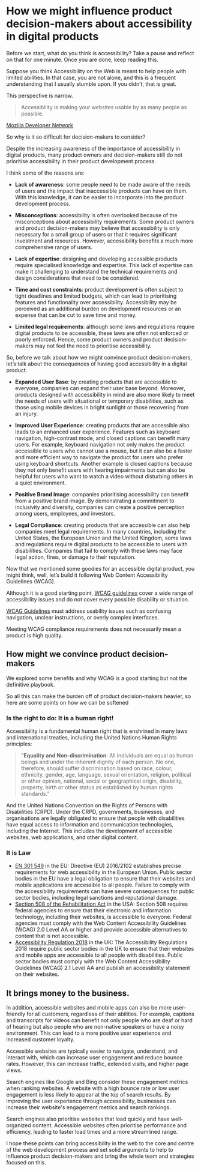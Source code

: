 # How we might influence product decision-makers about accessibility in digital products

Before we start, what do you think is accessibility? Take a pause and reflect on that for one minute. Once you are done, keep reading this.

Suppose you think Accessibility on the Web is meant to help people with limited abilities. In that case, you are not alone, and this is a frequent understanding that I usually stumble upon. If you didn’t, that is great.

This perspective is narrow.

> Accessibility is making your websites usable by as many people as possible.

[Mozilla Developer Network](https://developer.mozilla.org/en-US/docs/Web/Accessibility)

So why is it so difficult for decision-makers to consider?

Despite the increasing awareness of the importance of accessibility in digital products, many product owners and decision-makers still do not prioritise accessibility in their product development process.

I think some of the reasons are:

- **Lack of awareness**: some people need to be made aware of the needs of users and the impact that inaccessible products can have on them. With this knowledge, it can be easier to incorporate into the product development process.

- **Misconceptions**: accessibility is often overlooked because of the misconceptions about accessibility requirements. Some product owners and product decision-makers may believe that accessibility is only necessary for a small group of users or that it requires significant investment and resources. However, accessibility benefits a much more comprehensive range of users.

- **Lack of expertise**: designing and developing accessible products require specialised knowledge and expertise. This lack of expertise can make it challenging to understand the technical requirements and design considerations that need to be considered.

- **Time and cost constraints**: product development is often subject to tight deadlines and limited budgets, which can lead to prioritising features and functionality over accessibility. Accessibility may be perceived as an additional burden on development resources or an expense that can be cut to save time and money.

- **Limited legal requirements**: although some laws and regulations require digital products to be accessible, these laws are often not enforced or poorly enforced. Hence, some product owners and product decision-makers may not feel the need to prioritise accessibility.

So, before we talk about how we might convince product decision-makers, let’s talk about the consequences of having good accessibility in a digital product.

- **Expanded User Base**: by creating products that are accessible to everyone, companies can expand their user base beyond. Moreover, products designed with accessibility in mind are also more likely to meet the needs of users with situational or temporary disabilities, such as those using mobile devices in bright sunlight or those recovering from an injury.

- **Improved User Experience**: creating products that are accessible also leads to an enhanced user experience. Features such as keyboard navigation, high-contrast mode, and closed captions can benefit many users. For example, keyboard navigation not only makes the product accessible to users who cannot use a mouse, but it can also be a faster and more efficient way to navigate the product for users who prefer using keyboard shortcuts. Another example is closed captions because they not only benefit users with hearing impairments but can also be helpful for users who want to watch a video without disturbing others in a quiet environment.

- **Positive Brand Image**: companies prioritising accessibility can benefit from a positive brand image. By demonstrating a commitment to inclusivity and diversity, companies can create a positive perception among users, employees, and investors.

- **Legal Compliance**: creating products that are accessible can also help companies meet legal requirements. In many countries, including the United States, the European Union and the United Kingdom, some laws and regulations require digital products to be accessible to users with disabilities. Companies that fail to comply with these laws may face legal action, fines, or damage to their reputation.

Now that we mentioned some goodies for an accessible digital product, you might think, well, let’s build it following Web Content Accessibility Guidelines (WCAG).

Although it is a good starting point, [WCAG guidelines][wcag] cover a wide range of accessibility issues and do not cover every possible disability or situation.

[WCAG Guidelines][wcag] must address usability issues such as confusing navigation, unclear instructions, or overly complex interfaces.

Meeting WCAG compliance requirements does not necessarily mean a product is high quality.

[wcag]: https://developer.mozilla.org/en-US/docs/Web/Accessibility/Understanding_WCAG

## How might we convince product decision-makers

We explored some benefits and why WCAG is a good starting but not the definitive playbook.

So all this can make the burden off of product decision-makers heavier, so here are some points on how we can be softened

### Is the right to do: It is a human right!

Accessibility is a fundamental human right that is enshrined in many laws and international treaties, including the United Nations Human Rights principles:

> "**Equality and Non-discrimination**: All individuals are equal as human beings and under the inherent dignity of each person. No one, therefore, should suffer discrimination based on race, colour, ethnicity, gender, age, language, sexual orientation, religion, political or other opinion, national, social or geographical origin, disability, property, birth or other status as established by human rights standards.”

And the United Nations Convention on the Rights of Persons with Disabilities (CRPD). Under the CRPD, governments, businesses, and organisations are legally obligated to ensure that people with disabilities have equal access to information and communication technologies, including the Internet. This includes the development of accessible websites, web applications, and other digital content.

### It is Law

- [EN 301 549](https://eur-lex.europa.eu/eli/dir/2016/2102/oj) in the EU: Directive (EU) 2016/2102 establishes precise requirements for web accessibility in the European Union. Public sector bodies in the EU have a legal obligation to ensure that their websites and mobile applications are accessible to all people. Failure to comply with the accessibility requirements can have severe consequences for public sector bodies, including legal sanctions and reputational damage.
- [Section 508 of the Rehabilitation Act](https://www.section508.gov/training/) in the USA: Section 508 requires federal agencies to ensure that their electronic and information technology, including their websites, is accessible to everyone. Federal agencies must comply with the Web Content Accessibility Guidelines (WCAG) 2.0 Level AA or higher and provide accessible alternatives to content that is not accessible.
- [Accessibility Regulation 2018](https://www.legislation.gov.uk/ukpga/2010/15/contents) in the UK: The Accessibility Regulations 2018 require public sector bodies in the UK to ensure that their websites and mobile apps are accessible to all people with disabilities. Public sector bodies must comply with the Web Content Accessibility Guidelines (WCAG) 2.1 Level AA and publish an accessibility statement on their websites.

## It brings money to the business.

In addition, accessible websites and mobile apps can also be more user-friendly for all customers, regardless of their abilities. For example, captions and transcripts for videos can benefit not only people who are deaf or hard of hearing but also people who are non-native speakers or have a noisy environment. This can lead to a more positive user experience and increased customer loyalty.

Accessible websites are typically easier to navigate, understand, and interact with, which can increase user engagement and reduce bounce rates. However, this can increase traffic, extended visits, and higher page views.

Search engines like Google and Bing consider these engagement metrics when ranking websites. A website with a high bounce rate or low user engagement is less likely to appear at the top of search results. By improving the user experience through accessibility, businesses can increase their website's engagement metrics and search rankings.

Search engines also prioritise websites that load quickly and have well-organized content. Accessible websites often prioritise performance and efficiency, leading to faster load times and a more streamlined range.

I hope these points can bring accessibility in the web to the core and centre of the web development process and set solid arguments to help to influence product decision-makers and bring the whole team and strategies focused on this.
